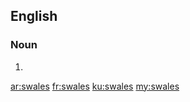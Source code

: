==English==

===Noun===
{{head|en}}

# {{plural of|swale}}

[[ar:swales]]
[[fr:swales]]
[[ku:swales]]
[[my:swales]]